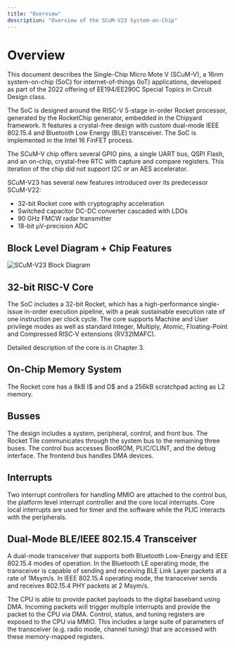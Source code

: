 ```yaml
---
title: "Overview"
description: "Overview of the SCuM-V23 System-on-Chip"
---
```


# Overview

This document describes the Single-Chip Micro Mote V (SCuM-V), a 16nm system-on-chip (SoC) for internet-of-things (IoT) applications, developed as part of the 2022 offering of EE194/EE290C Special Topics in Circuit Design class.

The SoC is designed around the RISC-V 5-stage in-order Rocket processor, generated by the RocketChip generator, embedded in the Chipyard framework. It features a crystal-free design with custom dual-mode IEEE 802.15.4 and Bluetooth Low Energy (BLE) transceiver. The SoC is implemented in the Intel 16 FinFET process.

The SCuM-V chip offers several GPIO pins, a single UART bus, QSPI Flash, and an on-chip, crystal-free RTC with capture and compare registers.
This iteration of the chip did not support I2C or an AES accelerator.

SCuM-V23 has several new features introduced over its predecessor SCuM-V22:

- 32-bit Rocket core with cryptography acceleration
- Switched capacitor DC-DC converter cascaded with LDOs
- 90 GHz FMCW radar transmitter
- 18-bit µV-precision ADC

## Block Level Diagram + Chip Features

![SCuM-V23 Block Diagram](/images/2023-08-18T05-04-35-257Z.png)

## 32-bit RISC-V Core

The SoC includes a 32-bit Rocket, which has a high-performance single-issue in-order execution pipeline, with a peak sustainable execution rate of one instruction per clock cycle. The core supports Machine and User privilege modes as well as standard Integer, Multiply, Atomic, Floating-Point and Compressed RISC‑V extensions (RV32IMAFC).

Detailed description of the core is in Chapter 3.

## On-Chip Memory System

The Rocket core has a 8kB I$ and D$ and a 256kB scratchpad acting as L2 memory.

## Busses

The design includes a system, peripheral, control, and front bus. The Rocket Tile communicates through the system bus to the remaining three buses. The control bus accesses BootROM, PLIC/CLINT, and the debug interface. The frontend bus handles DMA devices.

## Interrupts

Two interrupt controllers for handling MMIO are attached to the control bus, the platform level interrupt controller and the core local interrupts. Core local interrupts are used for timer and the software while the PLIC interacts with the peripherals.

## Dual-Mode BLE/IEEE 802.15.4 Transceiver

A dual-mode transceiver that supports both Bluetooth Low-Energy and IEEE 802.15.4 modes of operation. In the Bluetooth LE operating mode, the transceiver is capable of sending and receiving BLE Link Layer packets at a rate of 1Msym/s. In IEEE 802.15.4 operating mode, the transceiver sends and receives 802.15.4 PHY packets at 2 Msym/s.

The CPU is able to provide packet payloads to the digital baseband using DMA. Incoming packets will trigger multiple interrupts and provide the packet to the CPU via DMA. Control, status, and tuning registers are exposed to the CPU via MMIO. This includes a large suite of parameters of the transceiver (e.g. radio mode, channel tuning) that are accessed with these memory-mapped registers.